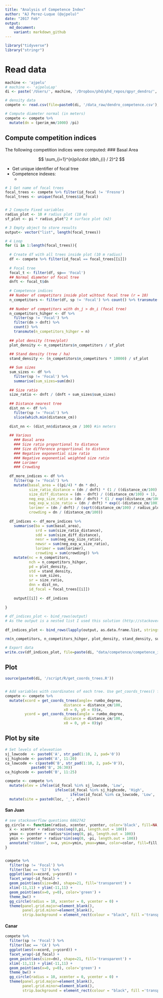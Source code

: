 ```yaml
---
title: "Analysis of Competence Index"
author: "AJ Perez-Luque (@ajpelu)"
date: "2017 Feb"
output:  
  md_document:
    variant: markdown_github
---
```


```r
library("tidyverse")
library("stringr")
```


# Read data 
```r
machine <- 'ajpelu'
# machine <- 'ajpeluLap'
di <- paste('/Users/', machine, '/Dropbox/phd/phd_repos/qpyr_dendro/', sep='')

# density data 
compete <- read.csv(file=paste0(di, '/data_raw/dendro_competence.csv'), header=TRUE, sep=',')
```


```r
# Compute diameter normal (in meters)
compete <- compete %>% 
  mutate(dn = (perim_mm/1000) /pi) 
```

## Compute competition indices

The following competition indices were computed: 
### Basal Area 

$$ \sum_{i=1}^{n}pi\cdot (dbh_{i} / 2)^2 $$ 

* Get unique identifier of focal tree 
* Competence indexes: 
    * 

```r
# 1 Get name of focal trees
focal_trees <- compete %>% filter(id_focal != 'Fresno') 
focal_trees <- unique(focal_trees$id_focal)


# 2 Compute Fixed variables 
radius_plot <- 10 # radius plot (10 m)
sf_plot <- pi * radius_plot^2 # surface plot (m2)

# 3 Empty object to store results 
output<- vector("list", length(focal_trees))

# 4 Loop 
for (i in 1:length(focal_trees)){ 
  
  # Create df with all trees inside plot (10 m radius)
  df <- compete %>% filter(id_focal == focal_trees[[i]])
  
  # Focal tree
  focal_t <- filter(df, sp== 'Focal') 
  ## Normal diameter of focal tree
  dnft <- focal_t$dn       
  
  # Competence indices 
  ## Number of competitors inside plot wihtout focal tree (r = 10)
  n_competitors <- filter(df, sp != 'Focal') %>% count() %>% transmute(n_competitors = n)
  
  ## Number of competitors with dn_j > dn_i (focal tree)
  n_competitors_hihger <- df %>%
    filter(sp != 'Focal') %>%
    filter(dn > dnft) %>% 
    count() %>% 
    transmute(n_competitors_hihger = n)
  
  ## plot density (tree/plot)
  plot_density <- n_competitors$n_competitors / sf_plot
  
  ## Stand density (tree / ha) 
  stand_density <- (n_competitors$n_competitors * 10000) / sf_plot

  ## Sum sizes 
  sum_sizes <- df %>% 
    filter(sp != 'Focal') %>%
    summarise(sum_sizes=sum(dn))
  
  ## Size ratio 
  size_ratio <- dnft / (dnft + sum_sizes$sum_sizes)
  
  ## Distance nearest tree
  dist_nn <- df %>% 
    filter(sp != 'Focal') %>% 
    slice(which.min(distance_cm))
  
  dist_nn <- (dist_nn$distance_cm / 100) #in meters 
  
  ## Various 
    ### Basal area
    ### Size ratio proportional to distance 
    ### Size difference proportional to distance 
    ### Negative exponential size ratio
    ### Negative exponential weighted size ratio
    ### Lorimer 
    ### Crowding 
  
  df_more_indices <- df %>%
    filter(sp != 'Focal') %>%
    mutate(basal_area = ((pi/4) * dn * dn), 
           size_ratio_distance = (dn / dnft) * (1 / ((distance_cm/100) + 1)),
           size_diff_distance = (dn - dnft) / ((distance_cm/100) + 1),
           neg_exp_size_ratio = (dn / dnft) * (1 / exp((distance_cm/100) + 1)),
           neg_exp_w_size_ratio = (dn / dnft) * exp((-(distance_cm/100) + 1) / (dn + dnft)),
           lorimer = (dn / dnft) / (sqrt((distance_cm/100) / radius_plot)),
           crowding = dn / (distance_cm/100))
  
  df_indices <- df_more_indices %>% 
    summarise(ba = sum(basal_area),
              srd = sum(size_ratio_distance),
              sdd = sum(size_diff_distance),
              nesr = sum(neg_exp_size_ratio),
              newsr = sum(neg_exp_w_size_ratio),
              lorimer = sum(lorimer),
              crowding = sum(crowding)) %>% 
    mutate(nc = n_competitors,
           nch = n_competitors_hihger,
           pd = plot_density,
           std = stand_density,
           ss = sum_sizes,
           sr = size_ratio,
           dnn = dist_nn,
           id_focal = focal_trees[[i]])
  
    output[[i]] <- df_indices
  
}          
   
# df_indices_plot <- bind_rows(output)
# As the output is a nested list I used this solution (http://stackoverflow.com/questions/27930883/converting-elements-in-a-nested-list-to-dataframe) to convert to a dataframe
  
df_indices_plot <- bind_rows(lapply(output, as.data.frame.list, stringsAsFactors=FALSE))

rm(n_competitors, n_competitors_hihger, plot_density, stand_density, sum_sizes, size_ratio, dist_nn, df, df_indices, output, df_more_indices, dnft)

# Export data 
write.csv(df_indices_plot, file=paste(di, "data/competence/competence_indexes.csv", sep=""), row.names = FALSE)
```


## Plot 

```r
source(paste0(di, '/script/R/get_coords_trees.R')) 


# Add variables with coordinates of each tree. Use get_coords_trees() function 
compete <- compete %>% 
  mutate(xcord = get_coords_trees(angle= rumbo_degree, 
                           distance = distance_cm/100,
                           x0 = 0, y0 = 0)$x,
         ycord = get_coords_trees(angle = rumbo_degree, 
                           distance = distance_cm/100,
                           x0 = 0, y0 = 0)$y)
```

## Plot by site 

```r
# Set levels of eleveation 
sj_lowcode  <- paste0('A', str_pad(1:10, 2, pad='0'))
sj_highcode <- paste0('A', 11:20)
ca_lowcode <- c(paste0('B', str_pad(1:10, 2, pad='0')),
            paste0('B', 26:30))
ca_highcode <- paste0('B', 11:25)

compete <- compete %>% 
  mutate(elev = ifelse(id_focal %in% sj_lowcode, 'Low',
                       ifelse(id_focal %in% sj_highcode, 'High',
                              ifelse(id_focal %in% ca_lowcode, 'Low', 'High')))) %>%
  mutate(site = paste0(loc, '_', elev))
```

#### San Juan 
```r
# see stackoverflow questions 6862742
gg_circle <- function(radius, xcenter, ycenter, color='black', fill=NA, ...){
  x <- xcenter + radius*cos(seq(0,pi, length.out = 100))
  ymax <- ycenter + radius*sin(seq(0, pi, length.out = 100))
  ymin <- ycenter + radius*sin(seq(0, -pi, length.out = 100))
  annotate("ribbon", x=x, ymin=ymin, ymax=ymax, color=color, fill=fill, ...)
}


compete %>%  
  filter(sp != 'Focal') %>%
  filter(loc == 'SJ') %>% 
  ggplot(aes(x=xcord, y=ycord)) + 
  facet_wrap(~id_focal) + 
  geom_point(aes(size=dn), shape=21, fill='transparent') +
  xlim(-11,11) + ylim(-11,11) + 
  geom_point(aes(x=0, y=0), color='green') +
  theme_bw() +
  gg_circle(radius = 10, xcenter = 0, ycenter = 0) +
  theme(panel.grid.major=element_blank(), 
        panel.grid.minor=element_blank(), 
        strip.background = element_rect(colour = "black", fill ='transparent')) 
```

#### Canar 
```r
compete %>%  
  filter(sp != 'Focal') %>%
  filter(loc == 'CA') %>% 
  ggplot(aes(x=xcord, y=ycord)) + 
  facet_wrap(~id_focal) + 
  geom_point(aes(size=dn), shape=21, fill='transparent') +
  xlim(-11,11) + ylim(-11,11) + 
  geom_point(aes(x=0, y=0), color='green') +
  theme_bw() +
  gg_circle(radius = 10, xcenter = 0, ycenter = 0) +
  theme(panel.grid.major=element_blank(), 
        panel.grid.minor=element_blank(), 
        strip.background = element_rect(colour = "black", fill ='transparent')) 
```




